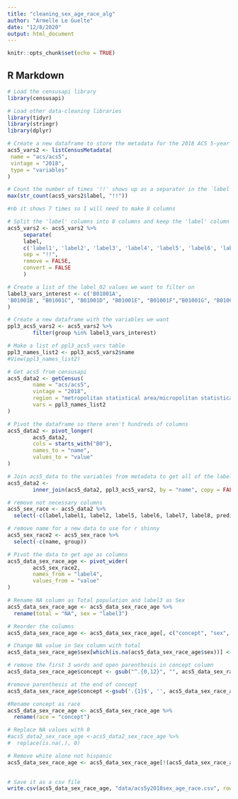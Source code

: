 ```yaml
---
title: "cleaning_sex_age_race_alg"
author: "Armelle Le Guelte"
date: "12/8/2020"
output: html_document
---
```


```r
knitr::opts_chunk$set(echo = TRUE)
```

## R Markdown

```r
# Load the censusapi library
library(censusapi)

# Load other data-cleaning libraries
library(tidyr)
library(stringr)
library(dplyr)
```

```r
# Create a new dataframe to store the metadata for the 2018 ACS 5-year dataset
acs5_vars2 <- listCensusMetadata(
 name = "acs/acs5",
 vintage = "2018",
 type = "variables"
)
```

```r
# Count the number of times '!!' shows up as a separator in the `label` field
max(str_count(acs5_vars2$label, "!!"))

#nb it shows 7 times so I will need to make 8 columns

# Split the 'label' columns into 8 columns and keep the 'label' column
acs5_vars2 <- acs5_vars2 %>%
     separate(
     label,
     c('label1', 'label2', 'label3', 'label4', 'label5', 'label6', 'label7', 'label8'),
     sep = "!!",
     remove = FALSE,
     convert = FALSE
     )
```
```r

# Create a list of the label_02 values we want to filter on
label3_vars_interest <- c('B01001A',
'B01001B', "B01001C", "B01001D", "B01001E", "B01001F","B01001G", "B01001I"
)

# Create a new dataframe with the variables we want
ppl3_acs5_vars2 <- acs5_vars2 %>% 
        filter(group %in% label3_vars_interest)
```

```r
# Make a list of ppl3_acs5_vars table
ppl3_names_list2 <- ppl3_acs5_vars2$name
#View(ppl3_names_list2)

# Get acs5 from censusapi
acs5_data2 <- getCensus(
        name = "acs/acs5",
        vintage = "2018",
        region = "metropolitan statistical area/micropolitan statistical area:34980, 16860, 28940, 32820",
        vars = ppl3_names_list2
)
```


```r
# Pivot the dataframe so there aren't hundreds of columns
acs5_data2 <- pivot_longer(
        acs5_data2,
        cols = starts_with("B0"),
        names_to = "name",
        values_to = "value"
)
```


```r
# Join acs5_data to the variables from metadata to get all of the labels information
acs5_data2 <-
        inner_join(acs5_data2, ppl3_acs5_vars2, by = "name", copy = FALSE)
```


```r
# remove not necessary columns 
acs5_sex_race <- acs5_data2 %>% 
  select(-c(label,label1, label2, label5, label6, label7, label8, predicateType, limit, attributes, required))

```

```r
# remove name for a new data to use for r shinny
acs5_sex_race2 <- acs5_sex_race %>% 
  select(-c(name, group))
```


```r
# Pivot the data to get age as columns
acs5_data_sex_race_age <- pivot_wider(
        acs5_sex_race2,
        names_from = "label4",
        values_from = "value"
)
```

```r
# Rename NA column as Total population and label3 as Sex
acs5_data_sex_race_age <- acs5_data_sex_race_age %>% 
  rename(total = "NA", sex = "label3")

```

```r
# Reorder the columns
acs5_data_sex_race_age <- acs5_data_sex_race_age[, c("concept", "sex", "total", "Under 5 years", "5 to 9 years", "10 to 14 years", "15 to 17 years", "18 and 19 years", "20 to 24 years", "25 to 29 years", "30 to 34 years", "35 to 44 years", "45 to 54 years", "55 to 64 years", "65 to 74 years",  "75 to 84 years", "85 years and over","metropolitan_statistical_area_micropolitan_statistical_area")]
```

```r
# Change NA value in Sex column with total
acs5_data_sex_race_age$sex[which(is.na(acs5_data_sex_race_age$sex))] <- "Total"

```

```r
# remove the first 3 words and open parenthesis in concept column
acs5_data_sex_race_age$concept <- gsub("^.{0,12}", "", acs5_data_sex_race_age$concept)

#remove parenthesis at the end of concept
acs5_data_sex_race_age$concept <-gsub('.{1}$', '', acs5_data_sex_race_age$concept)

#Rename concept as race
acs5_data_sex_race_age <- acs5_data_sex_race_age %>% 
  rename(race = "concept")
```

```r
# Replace NA values with 0
#acs5_data2_sex_race_age <-acs5_data2_sex_race_age %>% 
#  replace(is.na(.), 0)
```

```r
# Remove white alone not hispanic
acs5_data_sex_race_age <- acs5_data_sex_race_age[!(acs5_data_sex_race_age$race == "WHITE ALONE, NOT HISPANIC OR LATINO"), ]
  
```


```r
# Save it as a csv file
write.csv(acs5_data_sex_race_age, "data/acs5y2018sex_age_race.csv", row.names = FALSE)
```


